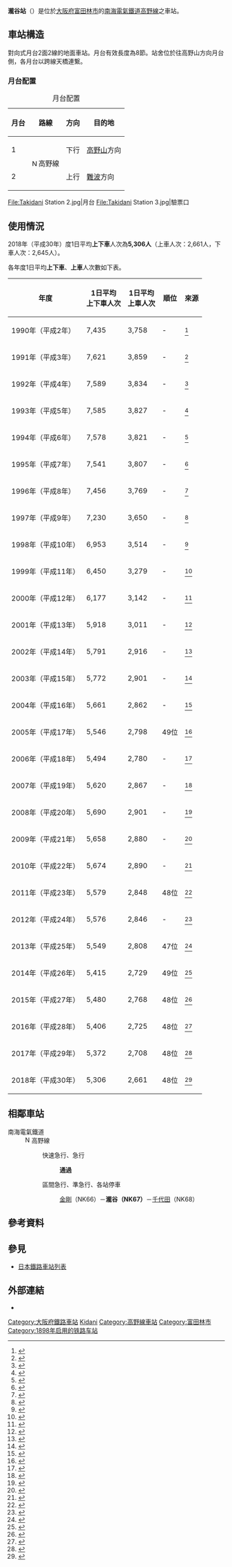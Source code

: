 {{NoteTA|1 = zh:瀧谷站; zh-cn:泷谷站; zh-tw:瀧谷車站; zh-hk:瀧谷站; }}
{{日本車站資訊
|公司色 = #fe4d11
|文字色 = 
|站名 = 瀧谷站
|圖片 = Takidani Station 1.jpg
|pxl = 300px
|圖片說明 = 站舍
|日文原名 = 滝谷
|平假名 = たきだに
|羅馬拼音 = Takidani
|電報略號 = タキ
|所在地 = {{JPN}}[[大阪府|大阪府]][[富田林市|富田林市]]須賀二丁目26番1號
|座標 = {{coord|34|28|45.1|N|135|33|44.6|E|region:JP_type:railwaystation|display=title}}
|車站構造 = [[地面車站|地面車站]]
|月台配置 = 對向式 2面2線
|啟用年月日 = 1898年（[[明治|明治]]31年）3月29日
|廢站年月日 = 
|乘客人數 = 
|上下車人次 = 5,415
|統計年度 = 2014年
|轉車 = 
|備註 = [[無人站|無人站]]
|adjacent = {{Adjacent stations|system=南海電氣鐵道|line=高野線|left=金剛|right=千代田|note-left=NK66<br />1.7km|note-mid={{南海泉北車站編號|NK|67}}<br />距離[[汐見橋站|汐見橋]]24.6km<br />距離[[難波站_(南海)|難波]]23.9km|note-right=NK68<br />1.3km}}
}}

'''瀧谷站'''（{{jpn|j=滝谷駅|hg=たきだにえき|rm=Takidani eki|f=y}}）是位於[[大阪府|大阪府]][[富田林市|富田林市]]的[[南海電氣鐵道|南海電氣鐵道]][[南海高野線|高野線]]之車站。

==車站構造==
對向式月台2面2線的地面車站。月台有效長度為8節。站舍位於往高野山方向月台側，各月台以跨線天橋連繋。
===月台配置===
{| class=wikitable
|+ 月台配置
!月台!!路線!!方向!!目的地
|-
! 1
| rowspan=2|[[File:Nankai_koya_line_symbol.svg|15px]]高野線
| 下行
| [[高野山站|高野山]]方向
|-
! 2
| 上行
| [[難波站_(南海)|難波]]方向
|}

<gallery>
File:Takidani Station 2.jpg|月台
File:Takidani Station 3.jpg|驗票口
</gallery>
== 使用情況 ==
2018年（平成30年）度1日平均'''上下車'''人次為'''5,306人'''（上車人次：2,661人，下車人次：2,645人）。

各年度1日平均'''上下車'''、'''上車'''人次數如下表。
{| class="wikitable" style="text-align:right;"
|-
! 年度 !! 1日平均<br/>上下車人次 !! 1日平均<br/>上車人次 !! 順位 !! 來源
|-
| 1990年（平成{{0}}2年） || 7,435 || 3,758 || -
|<ref>{{PDFlink|[http://www.pref.osaka.jp/attach/3355/00088143/tn1991n110.pdf 大阪府統計年鑑（平成3年）]}}</ref>
|-
| 1991年（平成{{0}}3年） || 7,621 || 3,859 || -
|<ref>{{PDFlink|[http://www.pref.osaka.jp/attach/3355/00088083/tn1992n110.pdf 大阪府統計年鑑（平成4年）]}}</ref>
|-
| 1992年（平成{{0}}4年） || 7,589 || 3,834 || -
|<ref>{{PDFlink|[http://www.pref.osaka.jp/attach/3355/00085641/tn1993n110.pdf 大阪府統計年鑑（平成5年）]}}</ref>
|-
| 1993年（平成{{0}}5年） || 7,585 || 3,827 || -
|<ref>{{PDFlink|[http://www.pref.osaka.jp/attach/3355/00085625/tn1994n110.pdf 大阪府統計年鑑（平成6年）]}}</ref>
|-
| 1994年（平成{{0}}6年） || 7,578 || 3,821 || -
|<ref>{{PDFlink|[http://www.pref.osaka.jp/attach/3355/00085578/tn1995n110.pdf 大阪府統計年鑑（平成7年）]}}</ref>
|-
| 1995年（平成{{0}}7年） || 7,541 || 3,807 || -
|<ref>{{PDFlink|[http://www.pref.osaka.jp/attach/3355/00085307/tn1996n110.pdf 大阪府統計年鑑（平成8年）]}}</ref>
|-
| 1996年（平成{{0}}8年） || 7,456 || 3,769 || -
|<ref>{{PDFlink|[http://www.pref.osaka.jp/attach/3355/00084805/tn1997n110.pdf 大阪府統計年鑑（平成9年）]}}</ref>
|-
| 1997年（平成{{0}}9年） || 7,230 || 3,650 || -
|<ref>{{PDFlink|[http://www.pref.osaka.jp/attach/3355/00084997/tn1998n110.pdf 大阪府統計年鑑（平成10年）]}}</ref>
|-
| 1998年（平成10年） || 6,953 || 3,514 || -
|<ref>{{PDFlink|[http://www.pref.osaka.jp/attach/3355/00085083/tn1999n110.pdf　大阪府統計年鑑（平成11年）]}}</ref>
|-
| 1999年（平成11年） || 6,450 || 3,279 || -
|<ref>{{PDFlink|[http://www.pref.osaka.jp/attach/3355/00085215/tn2000n110.pdf　大阪府統計年鑑（平成12年）]}}</ref>
|-
| 2000年（平成12年） || 6,177 || 3,142 || -
|<ref>{{PDFlink|[http://www.pref.osaka.jp/attach/3355/00076905/tn01n110.pdf　大阪府統計年鑑（平成13年）]}}</ref>
|-
| 2001年（平成13年） || 5,918 || 3,011 || -
|<ref>{{PDFlink|[http://www.pref.osaka.jp/attach/3355/00076904/tn02n110.pdf　大阪府統計年鑑（平成14年）]}}</ref>
|-
| 2002年（平成14年） || 5,791 || 2,916 || -
|<ref>{{PDFlink|[http://www.pref.osaka.jp/attach/3355/00076903/tn03n110.pdf　大阪府統計年鑑（平成15年）]}}</ref>
|-
| 2003年（平成15年） || 5,772 || 2,901 || -
|<ref>{{PDFlink|[http://www.pref.osaka.jp/attach/3355/00076902/tn04n110.pdf　大阪府統計年鑑（平成16年）]}}</ref>
|-
| 2004年（平成16年） || 5,661 || 2,862 || -
|<ref>{{PDFlink|[http://www.pref.osaka.jp/attach/3355/00076901/tn05n110.pdf　大阪府統計年鑑（平成17年）]}}</ref>
|-
| 2005年（平成17年） || 5,546 || 2,798 || 49位
|<ref>{{PDFlink|[http://www.pref.osaka.jp/attach/3355/00076900/tn06n110.pdf　大阪府統計年鑑（平成18年）]}}</ref>
|-
| 2006年（平成18年） || 5,494 || 2,780 || -
|<ref>{{PDFlink|[http://www.pref.osaka.jp/attach/3355/00074421/tn07n090.pdf　大阪府統計年鑑（平成19年）]}}</ref>
|-
| 2007年（平成19年） || 5,620 || 2,867 || -
|<ref>{{PDFlink|[http://www.pref.osaka.jp/attach/3355/00074418/tn08n090.pdf　大阪府統計年鑑（平成20年）]}}</ref>
|-
| 2008年（平成20年） || 5,690 || 2,901 || -
|<ref>{{PDFlink|[http://www.pref.osaka.jp/attach/3355/00064556/tn09n090.pdf　大阪府統計年鑑（平成21年）]}}</ref>
|-
| 2009年（平成21年） || 5,658 || 2,880 || -
|<ref>{{PDFlink|[http://www.pref.osaka.jp/attach/3355/00071058/tn10n090.pdf　大阪府統計年鑑（平成22年）]}}</ref>
|-
| 2010年（平成22年） || 5,674 || 2,890 || -
|<ref>{{PDFlink|[http://www.pref.osaka.jp/attach/3355/00093411/tn2011n090.pdf　大阪府統計年鑑（平成23年）]}}</ref>
|-
| 2011年（平成23年） || 5,579 || 2,848 || 48位
|<ref>{{PDFlink|[http://www.pref.osaka.jp/attach/3355/00121073/tn2012n090.pdf 大阪府統計年鑑（平成24年）]}}</ref>
|-
| 2012年（平成24年） || 5,576 || 2,846 || -
|<ref>{{PDFlink|[http://www.pref.osaka.lg.jp/attach/3355/00144873/tn2013n09.pdf 大阪府統計年鑑（平成25年）]}}</ref>
|-
| 2013年（平成25年） || 5,549 || 2,808 || 47位
|<ref>{{PDFlink|[http://www.pref.osaka.lg.jp/attach/3355/00180638/tn2014n09.pdf 大阪府統計年鑑（平成26年）]}}</ref>
|-
| 2014年（平成26年） || 5,415 || 2,729 || 49位
|<ref>{{PDFlink|[http://www.pref.osaka.lg.jp/attach/3355/00211004/tn2015n09.pdf 大阪府統計年鑑（平成27年）]}}</ref>
|-
| 2015年（平成27年） || 5,480 || 2,768 || 48位
|<ref>{{PDFlink|[http://www.pref.osaka.lg.jp/attach/3355/00242803/tn2016n09.pdf 大阪府統計年鑑（平成28年）]}}</ref>
|-
| 2016年（平成28年） || 5,406 || 2,725 || 48位
|<ref>{{PDFlink|[http://www.pref.osaka.lg.jp/attach/3355/00281833/9-all.pdf 大阪府統計年鑑（平成29年）]}}</ref>
|-
| 2017年（平成29年） || 5,372 || 2,708 || 48位
|<ref>{{PDFlink|[http://www.pref.osaka.lg.jp/attach/3355/00319513/n2018-09_all.pdf 大阪府統計年鑑（平成30年）]}}</ref>
|-
| 2018年（平成30年） || 5,306 || 2,661 || 48位
|<ref>{{PDFlink|[http://www.pref.osaka.lg.jp/attach/3355/00357824/n2019-09.pdf 大阪府統計年鑑（令和元年）]}}</ref>
|}

== 相鄰車站 ==
; 南海電氣鐵道 
:  [[File:Nankai_koya_line_symbol.svg|15px]]高野線 
:: {{Color|orangered|■}}快速急行、{{Color|orangered|■}}急行 
::: '''通過'''
:: {{Color|#009933|■}}區間急行、{{Color|royalblue|■}}準急行、{{Color|gray|■}}各站停車
::: [[金剛站|金剛]]（NK66）－'''瀧谷（NK67）'''－[[千代田站|千代田]]（NK68）
== 參考資料 ==
{{Reflist}}
== 參見 ==
{{Commonscat|Takidani Station}}
*[[日本鐵路車站列表|日本鐵路車站列表]]
== 外部連結 ==
* {{外部連結/南海電氣鐵道車站|takidani|瀧谷}}
{{南海高野線}}

{{DEFAULTSORT:Takidani}}
[[Category:大阪府鐵路車站|Category:大阪府鐵路車站]]
[[Category:日本鐵路車站_Ta|Kidani]]
[[Category:高野線車站|Category:高野線車站]]
[[Category:富田林市|Category:富田林市]]
[[Category:1898年启用的铁路车站|Category:1898年启用的铁路车站]]